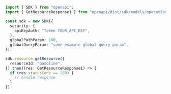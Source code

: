 ```typescript showLineNumbers copy filename="Get Resource usage example"
import { SDK } from "openapi";
import { GetResourceResponse1 } from "openapi/dist/sdk/models/operations";

const sdk = new SDK({
  security: {
    apiKeyAuth: "Token YOUR_API_KEY",
  },
  globalPathParam: 100,
  globalQueryParam: "some example global query param",
});

sdk.resource.getResource({
  resourceId: "Gasoline",
}).then((res: GetResourceResponse1) => {
  if (res.statusCode == 200) {
    // handle response
  }
});
```
